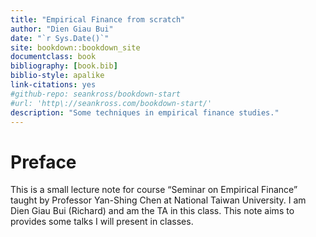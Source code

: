 ```yaml
--- 
title: "Empirical Finance from scratch"
author: "Dien Giau Bui"
date: "`r Sys.Date()`"
site: bookdown::bookdown_site
documentclass: book
bibliography: [book.bib]
biblio-style: apalike
link-citations: yes
#github-repo: seankross/bookdown-start
#url: 'http\://seankross.com/bookdown-start/'
description: "Some techniques in empirical finance studies."
---
```


# Preface {-}

This is a small lecture note for course "Seminar on Empirical Finance" taught by Professor Yan-Shing Chen at National Taiwan University. I am Dien Giau Bui (Richard) and am the TA in this class. This note aims to provides some talks I will present in classes.


